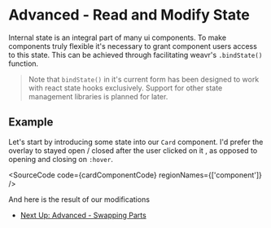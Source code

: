 

# Advanced - Read and Modify State

Internal state is an integral part of many ui components.
To make components truly flexible it's necessary to grant component users access to this state.
This can be achieved through facilitating weavr's `.bindState()` function.

> Note that `bindState()` in it's current form has been designed to work
> with react state hooks exclusively.
> Support for other state management libraries is planned for later.

## Example

Let's start by introducing some state into our `Card` component.
I'd prefer the overlay to stayed open / closed after the user clicked on it
, as opposed to opening and closing on `:hover`.

<SourceCode code={cardComponentCode} regionNames={['component']} />

And here is the result of our modifications

<Canvas of={Stories.CardStory} />

- [Next Up: Advanced - Swapping Parts](?path=/docs/react-advanced-component-modification-swapping-parts--docs)
